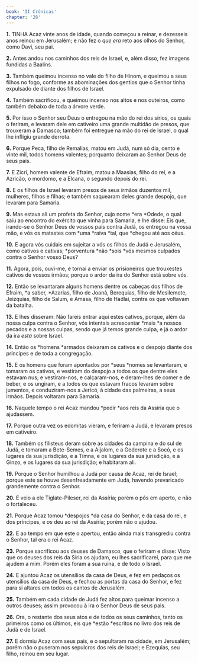 ```yaml
---
book: 'II Crônicas'
chapter: '28'
---
```


**1.** TINHA Acaz vinte anos de idade, quando começou a reinar, e dezesseis anos reinou em Jerusalém; e não fez o *que era* reto aos olhos do Senhor, como Davi, seu pai.

**2.** Antes andou nos caminhos dos reis de Israel, e, além disso, fez imagens fundidas a Baalins.

**3.** Também queimou incenso no vale do filho de Hinom, e queimou a seus filhos no fogo, conforme as abominações dos gentios que o Senhor tinha expulsado de diante dos filhos de Israel.

**4.** Também sacrificou, e queimou incenso nos altos e nos outeiros, como também debaixo de toda a árvore verde.

**5.** Por isso o Senhor seu Deus o entregou na mão do rei dos sírios, os quais o feriram, e levaram dele em cativeiro uma grande multidão de presos, que trouxeram a Damasco; também foi entregue na mão do rei de Israel, o qual lhe infligiu grande derrota.

**6.** Porque Peca, filho de Remalias, matou em Judá, num só dia, cento e vinte mil, todos homens valentes; porquanto deixaram ao Senhor Deus de seus pais.

**7.** E Zicri, homem valente de Efraim, matou a Maasias, filho do rei, e a Azricão, o mordomo, e a Elcana, o segundo depois do rei.

**8.** E os filhos de Israel levaram presos de seus irmãos duzentos mil, mulheres, filhos e filhas; e também saquearam deles grande despojo, que levaram para Samaria.

**9.** Mas estava ali um profeta do Senhor, cujo nome *era *Odede, o qual saiu ao encontro do exército que vinha para Samaria, e lhe disse: Eis que, irando-se o Senhor Deus de vossos pais contra Judá, os entregou na vossa mão, e vós os matastes com *uma *raiva *tal, que *chegou até aos céus.

**10.** E agora vós cuidais em sujeitar a vós os filhos de Judá e Jerusalém, como cativos e cativas; *porventura *não *sois *vós mesmos culpados contra o Senhor vosso Deus?

**11.** Agora, pois, ouvi-me, e tornai a enviar os prisioneiros que trouxestes cativos de vossos irmãos; porque o ardor da ira do Senhor está sobre vós.

**12.** Então se levantaram alguns homens dentre os cabeças dos filhos de Efraim, *a saber, *Azarias, filho de Joanã, Berequias, filho de Mesilemote, Jeizquias, filho de Salum, e Amasa, filho de Hadlai, contra os que voltavam da batalha.

**13.** E lhes disseram: Não fareis entrar aqui estes cativos, porque, além da nossa culpa contra o Senhor, vós intentais acrescentar *mais *a nossos pecados e a nossas culpas, sendo que já temos grande culpa, e já o ardor da ira *está* sobre Israel.

**14.** Então os *homens *armados deixaram os cativos e o despojo diante dos príncipes e de toda a congregação.

**15.** E os homens que foram apontados por *seus *nomes se levantaram, e tomaram os cativos, e vestiram do despojo a todos os que dentre eles estavam nus; e vestiram-nos, e calçaram-nos, e deram-lhes de comer e de beber, e os ungiram, e a todos os que estavam fracos levaram sobre jumentos, e conduziram-nos a Jericó, à cidade das palmeiras, a seus irmãos. Depois voltaram para Samaria.

**16.** Naquele tempo o rei Acaz mandou *pedir *aos reis da Assíria que o ajudassem.

**17.** Porque outra vez os edomitas vieram, e feriram a Judá, e levaram presos em cativeiro.

**18.** Também os filisteus deram sobre as cidades da campina e do sul de Judá, e tomaram a Bete-Semes, e a Aijalom, e a Gederote e a Socó, e os lugares da sua jurisdição, e a Timna, e os lugares da sua jurisdição, e a Ginzo, e os lugares da sua jurisdição; e habitaram ali.

**19.** Porque o Senhor humilhou a Judá por causa de Acaz, rei de Israel; porque este se houve desenfreadamente em Judá, havendo prevaricado grandemente contra o Senhor.

**20.** E veio a ele Tiglate-Pileser, rei da Assíria; porém o pôs em aperto, e não o fortaleceu.

**21.** Porque Acaz tomou *despojos *da casa do Senhor, e da casa do rei, e dos príncipes, e *os* deu ao rei da Assíria; porém não o ajudou.

**22.** E ao tempo em que este o apertou, então ainda mais transgrediu contra o Senhor, tal era o rei Acaz.

**23.** Porque sacrificou aos deuses de Damasco, que o feriram e disse: Visto que os deuses dos reis da Síria os ajudam, eu lhes sacrificarei, para que me ajudem a mim. Porém eles foram a sua ruína, e de todo o Israel.

**24.** E ajuntou Acaz os utensílios da casa de Deus, e fez em pedaços os utensílios da casa de Deus, e fechou as portas da casa do Senhor, e fez para si altares em todos os cantos de Jerusalém.

**25.** Também em cada cidade de Judá fez altos para queimar incenso a outros deuses; assim provocou à ira o Senhor Deus de seus pais.

**26.** Ora, o restante dos seus atos e de todos os seus caminhos, tanto os primeiros como os últimos, eis que *estão *escritos no livro dos reis de Judá e de Israel.

**27.** E dormiu Acaz com seus pais, e o sepultaram na cidade, em Jerusalém; porém não o puseram nos sepulcros dos reis de Israel; e Ezequias, seu filho, reinou em seu lugar.